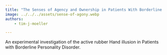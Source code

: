 ```yaml
---
title: "The Senses of Agency and Ownership in Patients With Borderline Personality Disorder" 
image: ../../../assets/sense-of-agony.webp
authors: 
    - tim-j-moeller

---
```

An experimental investigation of the active rubber Hand illusion in Patients with Borderline Personality Disorder. 